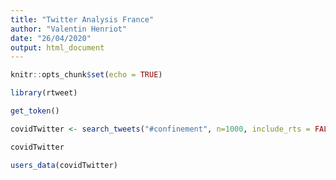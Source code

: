 ```yaml
---
title: "Twitter Analysis France"
author: "Valentin Henriot"
date: "26/04/2020"
output: html_document
---
```


```r
knitr::opts_chunk$set(echo = TRUE)
```

```r
library(rtweet)
```

```r
get_token()
```

```r
covidTwitter <- search_tweets("#confinement", n=1000, include_rts = FALSE, retryonratelimit = TRUE)
```

```r
covidTwitter
```

```r
users_data(covidTwitter)
```

